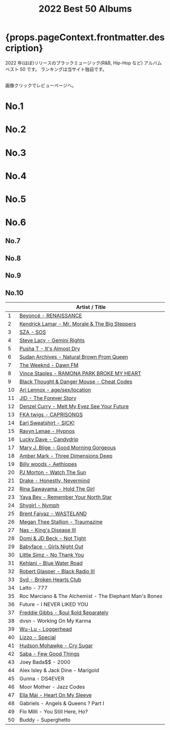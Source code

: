 ﻿---
title: 2022 Best 50 Albums
tabs: ["2022", "2021", "2020", "2019", "2018", "2017", "2016"]
description: 2022 Black Music Best 50 Albums by planet.ky
keywords: "2022, album best 50, CD best 50, black music, Hip-Hop, Rap, Soul, R&B"
---





<h1> {props.pageContext.frontmatter.description} </h1>

<PageDescription>

2022 年(ほぼ)リリースのブラックミュージック(R&B, Hip-Hop など) アルバム ベスト 50 です。
ランキングは当サイト独自です。

<br />
画像クリックでレビューページへ。

</PageDescription>

<Row>
  <Column colMd={2} colLg={3} noGutterMdLeft>
    <h1>No.1</h1>
    <Review1 />
  </Column>
  <Column colMd={2} colLg={3} noGutterMdLeft>
    <h1>No.2</h1>
    <Review2 />
  </Column>
  <Column colMd={2} colLg={3} noGutterMdLeft>
    <h1>No.3</h1>
    <Review3 />
  </Column>
</Row>

<Row>
  <Column colMd={2} colLg={3} noGutterMdLeft>
    <h1>No.4</h1>
    <Review4 />
  </Column>
  <Column colMd={2} colLg={3} noGutterMdLeft>
    <h1>No.5</h1>
    <Review5 />
  </Column>
  <Column colMd={2} colLg={3} noGutterMdLeft>
    <h1>No.6</h1>
    <Review6 />
  </Column>
</Row>

<Row>
  <Column colMd={2} colLg={2} noGutterMdLeft>
    <h2>No.7</h2>
    <Review7 />
  </Column>
  <Column colMd={2} colLg={2} noGutterMdLeft>
    <h2>No.8</h2>
    <Review8 />
  </Column>
  <Column colMd={2} colLg={2} noGutterMdLeft>
    <h2>No.9</h2>
    <Review9 />
  </Column>
  <Column colMd={2} colLg={2} noGutterMdLeft>
    <h2>No.10</h2>
    <Review10 />
  </Column>
</Row>

|     | Artist / Title                                                                   |
| --- | -------------------------------------------------------------------------------- |
| 1   | [Beyoncé - RENAISSANCE](/review/beyonce6L/)                                      |
| 2   | [Kendrick Lamar - Mr. Morale & The Big Steppers](/review/kendricklamar6L/)       |
| 3   | [SZA - SOS](/review/sza2L/)                                                      |
| 4   | [Steve Lacy - Gemini Rights](/review/stevelacy2L/)                               |
| 5   | [Pusha T - It's Almost Dry](/review/pushat4L/)                                   |
| 6   | [Sudan Archives - Natural Brown Prom Queen](/review/sudanarchives2L/)            |
| 7   | [The Weeknd - Dawn FM](/review/weeknd7L/)                                        |
| 8   | [Vince Staples - RAMONA PARK BROKE MY HEART](/review/vincestaples6L/)            |
| 9   | [Black Thought & Danger Mouse - Cheat Codes](/review/dangermouseblackthought1L/) |
| 10  | [Ari Lennox - age/sex/location](/review/arilennox2L/)                            |
| 11  | [JID - The Forever Story](/review/jid1L/)                                        |
| 12  | [Denzel Curry - Melt My Eyez See Your Future](/review/denzelcurry2L/)            |
| 13  | [FKA twigs - CAPRISONGS](/review/fkatwigs3L/)                                    |
| 14  | [Earl Sweatshirt - SICK!](/review/earlsweatshirt4L/)                             |
| 15  | [Ravyn Lenae - Hypnos](/review/ravynlenae1L/)                                    |
| 16  | [Lucky Daye - Candydrip](/review/luckydaye1L/)                                   |
| 17  | [Mary J. Blige - Good Morning Gorgeous](/review/maryjblige11L/)                  |
| 18  | [Amber Mark - Three Dimensions Deep](/review/ambermark1L/)                       |
| 19  | [Billy woods - Aethiopes](/review/billywoods1L/)                                 |
| 20  | [PJ Morton - Watch The Sun](/review/pjmorton2L/)                                 |
| 21  | [Drake - Honestly, Nevermind](/review/drake9L/)                                  |
| 22  | [Rina Sawayama - Hold The Girl](/review/rinasawayama2L/)                         |
| 23  | [Yaya Bey - Remember Your North Star](/review/yayabey1L/)                        |
| 24  | [Shygirl - Nymph](/review/shygirl1L/)                                            |
| 25  | [Brent Faiyaz - WASTELAND](/review/brentfaiyaz1L/)                               |
| 26  | [Megan Thee Stallion - Traumazine](/review/megantheestallion2L/)                 |
| 27  | [Nas - King's Disease III](/review/nas10L/)                                      |
| 28  | [Domi & JD Beck - Not Tight](/review/domiandjdbeck1L/)                           |
| 29  | [Babyface - Girls Night Out](/review/babyface3L/)                                |
| 30  | [Little Simz - No Thank You](/review/littlsimz3L/)                               |
| 31  | [Kehlani - Blue Water Road](/review/kehlani4L/)                                  |
| 32  | [Robert Glasper - Black Radio III](/review/robertglasper3L/)                     |
| 33  | [Syd - Broken Hearts Club](/review/syd2L/)                                       |
| 34  | Latto - 777                                                                      |
| 35  | Roc Marciano & The Alchemist - The Elephant Man's Bones                          |
| 36  | Future - I NEVER LIKED YOU                                                       |
| 37  | [Freddie Gibbs - $oul $old $eparately](/review/freddiegibbs1L/)                  |
| 38  | dvsn - Working On My Karma                                                       |
| 39  | [Wu-Lu - Loggerhead](/review/wu-lu1L/)                                           |
| 40  | [Lizzo - Special](/review/lizzo2L/)                                              |
| 41  | [Hudson Mohawke - Cry Sugar](/review/hudsonmohawke2L/)                           |
| 42  | [Saba - Few Good Things](/review/saba2L/)                                        |
| 43  | Joey Bada$$ - 2000                                                               |
| 44  | Alex Isley & Jack Dine - Marigold                                                |
| 45  | Gunna - DS4EVER                                                                  |
| 46  | Moor Mother - Jazz Codes                                                         |
| 47  | [Ella Mai - Heart On My Sleeve](/review/ellamai2L/)                              |
| 48  | Gabriels - Angels & Queens ? Part I                                              |
| 49  | Flo Milli - You Still Here, Ho?                                                  |
| 50  | Buddy - Superghetto                                                              |

